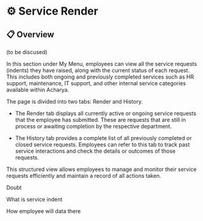 # ⚙️ Service Render

## 📋 Overview

(to be discused)
    

In this section under My Menu, employees can view all the service requests (indents) they have raised, along with the current status of each request. This includes both ongoing and previously completed services such as HR support, maintenance, IT support, and other internal service categories available within Acharya.

The page is divided into two tabs: Render and History.

*   The Render tab displays all currently active or ongoing service requests that the employee has submitted. These are requests that are still in process or awaiting completion by the respective department.  
      
      
    
*   The History tab provides a complete list of all previously completed or closed service requests. Employees can refer to this tab to track past service interactions and check the details or outcomes of those requests.  
      
    

This structured view allows employees to manage and monitor their service requests efficiently and maintain a record of all actions taken.

Doubt 

What is service indent

How employee will data there